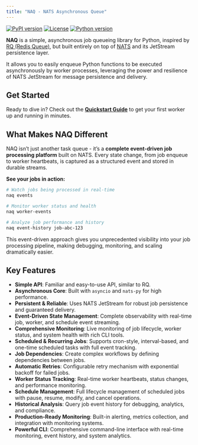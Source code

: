 ```yaml
---
title: "NAQ - NATS Asynchronous Queue"
---
```


[![PyPI version](https://badge.fury.io/py/naq.svg)](https://badge.fury.io/py/naq)
[![License](https://img.shields.io/badge/license-MIT-blue.svg)](https://github.com/legout/naq/blob/main/LICENSE)
[![Python version](https://img.shields.io/badge/python-3.12%2B-blue.svg)](https://www.python.org/downloads/release/python-3120/)

**NAQ** is a simple, asynchronous job queueing library for Python, inspired by [RQ (Redis Queue)](https://python-rq.org/), but built entirely on top of [NATS](https://nats.io/) and its JetStream persistence layer.

It allows you to easily enqueue Python functions to be executed asynchronously by worker processes, leveraging the power and resilience of NATS JetStream for message persistence and delivery.

## Get Started

Ready to dive in? Check out the [**Quickstart Guide**](quickstart.qmd) to get your first worker up and running in minutes.

## What Makes NAQ Different

NAQ isn't just another task queue - it's a **complete event-driven job processing platform** built on NATS. Every state change, from job enqueue to worker heartbeats, is captured as a structured event and stored in durable streams.

**See your jobs in action:**
```bash
# Watch jobs being processed in real-time  
naq events

# Monitor worker status and health
naq worker-events

# Analyze job performance and history
naq event-history job-abc-123
```

This event-driven approach gives you unprecedented visibility into your job processing pipeline, making debugging, monitoring, and scaling dramatically easier.

## Key Features

*   **Simple API**: Familiar and easy-to-use API, similar to RQ.
*   **Asynchronous Core**: Built with `asyncio` and `nats-py` for high performance.
*   **Persistent & Reliable**: Uses NATS JetStream for robust job persistence and guaranteed delivery.
*   **Event-Driven State Management**: Complete observability with real-time job, worker, and schedule event streaming.
*   **Comprehensive Monitoring**: Live monitoring of job lifecycle, worker status, and system health with rich CLI tools.
*   **Scheduled & Recurring Jobs**: Supports cron-style, interval-based, and one-time scheduled tasks with full event tracking.
*   **Job Dependencies**: Create complex workflows by defining dependencies between jobs.
*   **Automatic Retries**: Configurable retry mechanism with exponential backoff for failed jobs.
*   **Worker Status Tracking**: Real-time worker heartbeats, status changes, and performance monitoring.
*   **Schedule Management**: Full lifecycle management of scheduled jobs with pause, resume, modify, and cancel operations.
*   **Historical Analysis**: Query job event history for debugging, analytics, and compliance.
*   **Production-Ready Monitoring**: Built-in alerting, metrics collection, and integration with monitoring systems.
*   **Powerful CLI**: Comprehensive command-line interface with real-time monitoring, event history, and system analytics.